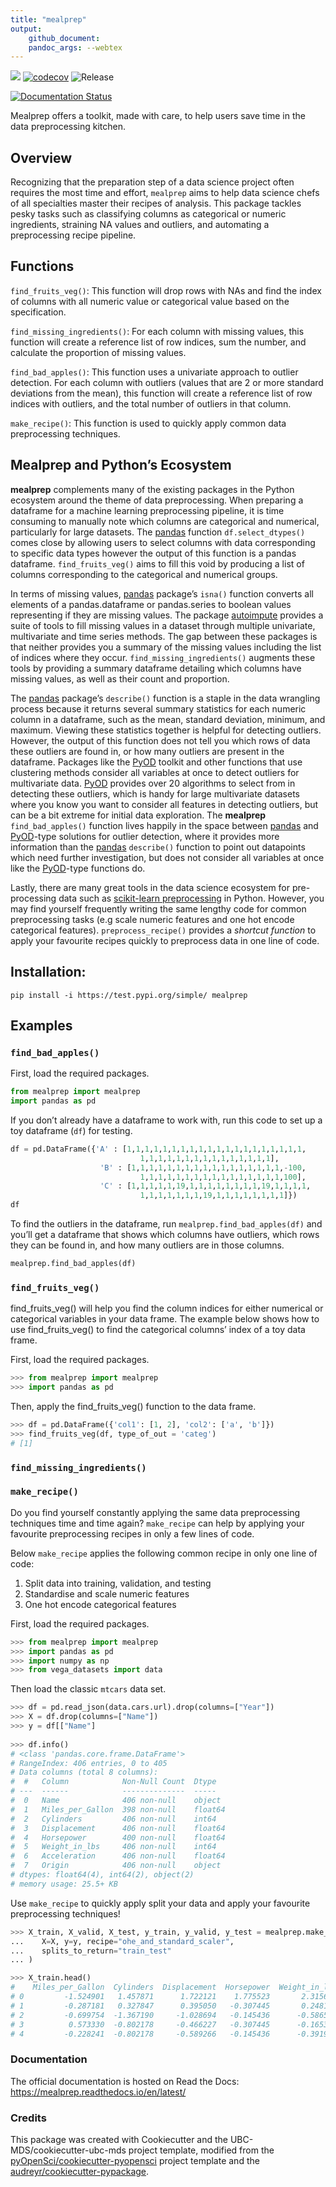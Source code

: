 ```yaml
---
title: "mealprep"
output:
    github_document:
    pandoc_args: --webtex
---
```



![](https://github.com/mglu123/mealprep/workflows/build/badge.svg) [![codecov](https://codecov.io/gh/mglu123/foocat/branch/master/graph/badge.svg)](https://codecov.io/gh/mglu123/mealprep) ![Release](https://github.com/mglu123/mealprep/workflows/Release/badge.svg)

[![Documentation Status](https://readthedocs.org/projects/mealprep/badge/?version=latest)](https://mealprep.readthedocs.io/en/latest/?badge=latest)

Mealprep offers a toolkit, made with care, to help users save time in the data preprocessing kitchen.

## Overview

Recognizing that the preparation step of a data science project often requires the most time and effort, `mealprep` aims to help data science chefs of all specialties master their recipes of analysis. This package tackles pesky tasks such as classifying columns as categorical or numeric ingredients, straining NA values and outliers, and automating a preprocessing recipe pipeline.

## Functions
`find_fruits_veg()`: This function will drop rows with NAs and find the index of columns with all
    numeric value or categorical value based on the specification.
    
`find_missing_ingredients()`: For each column with missing values, this function will create a reference list of row indices, sum the number, and calculate the proportion of missing values.
    
`find_bad_apples()`: This function uses a univariate approach to outlier detection. For each column with outliers (values that are 2 or more standard deviations from the mean), this function will create a reference list of row indices with outliers, and the total number of outliers in that column.

`make_recipe()`: This function is used to quickly apply common data preprocessing techniques.

## Mealprep and Python's Ecosystem

**mealprep** complements many of the existing packages in the Python ecosystem around the theme of data preprocessing. When preparing a dataframe for a machine learning preprocessing pipeline, it is time consuming to manually note which columns are categorical and numerical, particularly for large datasets. The [pandas](https://pypi.org/project/pandas/) function `df.select_dtypes()` comes close by allowing users to select columns with data corresponding to specific data types however the output of this function is a pandas dataframe. `find_fruits_veg()` aims to fill this void by producing a list of columns corresponding to the categorical and numerical groups.  

In terms of missing values, [pandas](https://pypi.org/project/pandas/) package’s `isna()` function converts all elements of a pandas.dataframe or pandas.series to boolean values representing if they are missing values. The package [autoimpute](https://autoimpute.readthedocs.io/en/latest/) provides a suite of tools to fill missing values in a dataset through multiple univariate, multivariate and time series methods. The gap between these packages is that neither provides you a summary of the missing values including the list of indices where they occur. `find_missing_ingredients()` augments these tools by providing a summary dataframe detailing which columns have missing values, as well as their count and proportion.

The [pandas](https://pypi.org/project/pandas/) package’s `describe()` function is a staple in the data wrangling process because it returns several summary statistics for each numeric column in a dataframe, such as the mean, standard deviation, minimum, and maximum. Viewing these statistics together is helpful for detecting outliers. However, the output of this function does not tell you which rows of data these outliers are found in, or how many outliers are present in the dataframe. Packages like the [PyOD](https://pyod.readthedocs.io/en/latest/) toolkit and other functions that use clustering methods consider all variables at once to detect outliers for multivariate data. [PyOD](https://pyod.readthedocs.io/en/latest/) provides over 20 algorithms to select from in detecting these outliers, which is handy for large multivariate datasets where you know you want to consider all features in detecting outliers, but can be a bit extreme for initial data exploration. The **mealprep** `find_bad_apples()` function lives happily in the space between [pandas](https://pypi.org/project/pandas/) and [PyOD](https://pyod.readthedocs.io/en/latest/)-type solutions for outlier detection, where it provides more information than the [pandas](https://pypi.org/project/pandas/) `describe()` function to point out datapoints which need further investigation, but does not consider all variables at once like the [PyOD](https://pyod.readthedocs.io/en/latest/)-type functions do.

Lastly, there are many great tools in the data science ecosystem for pre-processing data such as [scikit-learn preprocessing](https://scikit-learn.org/stable/modules/preprocessing.html) in Python. However, you may find yourself frequently writing the same lengthy code for common preprocessing tasks (e.g scale numeric features and one hot encode categorical features). `preprocess_recipe()` provides a _shortcut function_ to apply your favourite recipes quickly to preprocess data in one line of code.


## Installation:

```
pip install -i https://test.pypi.org/simple/ mealprep
```

## Examples

### `find_bad_apples()`

First, load the required packages.

```python
from mealprep import mealprep
import pandas as pd
```

If you don't already have a dataframe to work with, run this code to set up a toy dataframe (`df`) for testing.
```python
df = pd.DataFrame({'A' : [1,1,1,1,1,1,1,1,1,1,1,1,1,1,1,1,1,1,1,1,
                             1,1,1,1,1,1,1,1,1,1,1,1,1,1,1],
                    'B' : [1,1,1,1,1,1,1,1,1,1,1,1,1,1,1,1,1,-100,
                             1,1,1,1,1,1,1,1,1,1,1,1,1,1,1,1,100],
                    'C' : [1,1,1,1,1,19,1,1,1,1,1,1,1,1,19,1,1,1,1,
                             1,1,1,1,1,1,1,19,1,1,1,1,1,1,1,1]})
df
```

To find the outliers in the dataframe, run `mealprep.find_bad_apples(df)` and you'll get a dataframe that shows which columns have outliers, which rows they can be found in, and how many outliers are in those columns.

```python
mealprep.find_bad_apples(df)
```


### `find_fruits_veg()`

find_fruits_veg() will help you find the column indices for either numerical or categorical variables in your data frame. 
The example below shows how to use find_fruits_veg() to find the categorical columns' index of a toy data frame.

First, load the required packages.

``` python
>>> from mealprep import mealprep
>>> import pandas as pd
```

Then, apply the find_fruits_veg() function to the data frame.
```python
>>> df = pd.DataFrame({'col1': [1, 2], 'col2': ['a', 'b']})
>>> find_fruits_veg(df, type_of_out = 'categ')
# [1]
```

### `find_missing_ingredients()`

### `make_recipe()`

Do you find yourself constantly applying the same data preprocessing techniques time and time again? `make_recipe` can help by applying your favourite preprocessing recipes in only a few lines of code.

Below `make_recipe` applies the following common recipe in only one line of code:

1. Split data into training, validation, and testing
2. Standardise and scale numeric features
3. One hot encode categorical features

First, load the required packages.

```python
>>> from mealprep import mealprep
>>> import pandas as pd
>>> import numpy as np
>>> from vega_datasets import data
```

Then load the classic `mtcars` data set.

```python
>>> df = pd.read_json(data.cars.url).drop(columns=["Year"])
>>> X = df.drop(columns=["Name"])
>>> y = df[["Name"]
    
>>> df.info()
# <class 'pandas.core.frame.DataFrame'>
# RangeIndex: 406 entries, 0 to 405
# Data columns (total 8 columns):
#  #   Column            Non-Null Count  Dtype  
# ---  ------            --------------  -----  
#  0   Name              406 non-null    object 
#  1   Miles_per_Gallon  398 non-null    float64
#  2   Cylinders         406 non-null    int64  
#  3   Displacement      406 non-null    float64
#  4   Horsepower        400 non-null    float64
#  5   Weight_in_lbs     406 non-null    int64  
#  6   Acceleration      406 non-null    float64
#  7   Origin            406 non-null    object 
# dtypes: float64(4), int64(2), object(2)
# memory usage: 25.5+ KB
```

Use `make_recipe` to quickly apply split your data and apply your favourite preprocessing techniques!

```python
>>> X_train, X_valid, X_test, y_train, y_valid, y_test = mealprep.make_recipe(
...    X=X, y=y, recipe="ohe_and_standard_scaler", 
...    splits_to_return="train_test"
... )

>>> X_train.head()
#    Miles_per_Gallon  Cylinders  Displacement  Horsepower  Weight_in_lbs  Acceleration  x0_Europe  x0_Japan  x0_USA
# 0         -1.524901   1.457871      1.722121    1.775523       2.315653     -1.285191        0.0       0.0     1.0
# 1         -0.287181   0.327847      0.395050   -0.307445       0.248186      0.643767        0.0       0.0     1.0
# 2         -0.699754  -1.367190     -1.028694   -0.145436      -0.586540     -0.652746        0.0       1.0     0.0
# 3          0.573330  -0.802178     -0.466227   -0.307445      -0.165307     -0.020301        0.0       1.0     0.0
# 4         -0.228241  -0.802178     -0.589266   -0.145436      -0.391955     -0.336523        0.0       1.0     0.0
```


### Documentation
The official documentation is hosted on Read the Docs: <https://mealprep.readthedocs.io/en/latest/>

### Credits
This package was created with Cookiecutter and the UBC-MDS/cookiecutter-ubc-mds project template, modified from the [pyOpenSci/cookiecutter-pyopensci](https://github.com/pyOpenSci/cookiecutter-pyopensci) project template and the [audreyr/cookiecutter-pypackage](https://github.com/audreyr/cookiecutter-pypackage).
